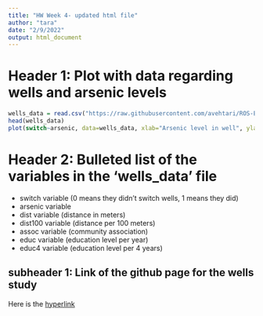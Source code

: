 ```yaml
---
title: "HW Week 4- updated html file"
author: "tara"
date: "2/9/2022"
output: html_document
---
```


# Header 1: Plot with data regarding wells and arsenic levels

```r
wells_data = read.csv("https://raw.githubusercontent.com/avehtari/ROS-Examples/master/Arsenic/data/wells.csv", header=TRUE)
head(wells_data)
plot(switch~arsenic, data=wells_data, xlab="Arsenic level in well", ylab="Switching Wells Binary")

```

# Header 2: Bulleted list of the variables in the 'wells_data' file
- switch variable (0 means they didn't switch wells, 1 means they did)
- arsenic variable 
- dist variable (distance in meters)
- dist100 variable (distance per 100 meters)
- assoc variable (community association)
- educ variable (education level per year)
- educ4 variable (education level per 4 years)

## subheader 1: Link of the github page for the wells study
Here is the [hyperlink](https://avehtari.github.io/ROS-Examples/Arsenic/arsenic_logistic_building.html)


